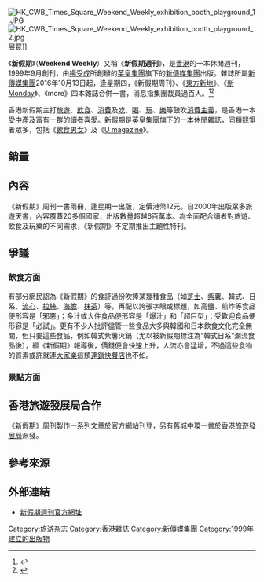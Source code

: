 {{POV|time=2006-11-26T17:10:50Z}}
{{Infobox Magazine
| name                = 新假期週刊<br>Weekend Weekly
| image_file          = 新假期週刊LOGO.png
| image_size          = 220px
| company             = [[新傳媒集團|新傳媒集團]]
| frequency           = 周刊
| founded             = 1999年9月
| price               = [[港幣|港幣]]12元（合併前）
| language            = [[繁體中文|繁體中文]] 
| website             = [http://www.weekendhk.com 新假期週刊官方網址]
}}
[[File:HK_CWB_Times_Square_Weekend_Weekly_exhibition_booth_playground_1.JPG|thumb]]
[[File:HK_CWB_Times_Square_Weekend_Weekly_exhibition_booth_playground_2.jpg|thumb]]展覽]]

《'''新假期'''》（'''Weekend Weekly'''）又稱《'''新假期週刊'''》，是[[香港|香港]]的一本休閒週刊，1999年9月創刊，由[[楊受成|楊受成]]所創辦的[[英皇集團|英皇集團]]旗下的[[新傳媒集團|新傳媒集團]]出版。雜誌所屬[[新傳媒集團|新傳媒集團]]2016年10月13日起，逢星期四，《新假期周刊》、《[[東方新地|東方新地]]》、《[[新Monday|新Monday]]》、《more》四本雜誌合併一書，消息指集團裁員過百人。<ref>{{Cite web|url=http://www.hk01.com/%E6%B8%AF%E8%81%9E/44446/-%E6%9D%B1%E6%96%B9%E6%96%B0%E5%9C%B0-%E6%96%B0%E5%81%87%E6%9C%9F-%E6%96%B0Monday-%E5%90%88%E4%BD%B5-%E6%96%B0%E5%82%B3%E5%AA%92%E5%82%B3%E8%A3%81%E7%99%BE%E4%BA%BA|title=《東方新地》《新假期》《新Monday》合併　新傳媒傳裁百人|accessdate=2016-10-07|last=梁煥敏|work=香港01}}</ref><ref>{{Cite web|url=http://video.genfb.com/1199481863428644|title=10月13日起，逢星期四，新假期周刊、東方新地、新Monday、more四合一，只售$15。 - Download Facebook Videos|accessdate=2016-10-07|work=GenFB.com|archive-url=https://web.archive.org/web/20161009131902/http://video.genfb.com/1199481863428644|archive-date=2016-10-09|dead-url=yes}}</ref>

香港新假期主打[[旅遊|旅遊]]、[[飲食|飲食]]、[[消費|消費]]及[[吃|吃]]、[[喝|喝]]、[[玩|玩]]、[[樂|樂]]等鼓吹[[消費主義|消費主義]]，是香港一本受[[中產|中產]]及富有一群的讀者喜愛。新假期是[[英皇集團|英皇集團]]旗下的一本休閒雜誌，同類競爭者眾多，包括《[[飲食男女_(雜誌)|飲食男女]]》及《[[U_magazine|U magazine]]》。

==銷量==
{{Citation needed|自創刊以來，《新假期》一直雄倨同類雜誌市場第一，讀者人數高達237,000+。|time=2019-09-24T16:52:50+00:00}}

==內容==
《新假期》周刊一書兩冊，逢星期一出版，定價港幣12元。自2000年出版眾多旅遊天書，內容覆蓋20多個國家，出版數量超越6百萬本。為全面配合讀者對旅遊、飲食及玩樂的不同需求，《新假期》不定期推出主題性特刊。

==爭議==
{{unreferenced|章節|time=2018-07-11}}
=== 飲食方面 ===
有部分網民認為《新假期》的食評過份吹捧某幾種食品（如[[芝士|芝士]]、[[紫薯|紫薯]]、韓式、日系、[[流心|流心]]、[[拉絲|拉絲]]、[[海膽|海膽]]、[[抹茶|抹茶]]）等，再配以誇張字眼或標題，如高鹽、煎炸等食品便形容是「邪惡」；多汁或大件食品便形容是「爆汁」和「超巨型」；受歡迎食品便形容是「必試」。更有不少人批評儘管一些食品大多與韓國和日本飲食文化完全無關，但只要這些食品，例如韓式紫薯火鍋（尤以被新假期標注為“韓式日系”潮流食品後），經《新假期》報導後，價錢便會快速上升，人流亦會猛增，不過這些食物的質素或許就連[[大家樂|大家樂]]這類[[連鎖快餐店|連鎖快餐店]]也不如。

=== 景點方面 ===

==香港旅遊發展局合作==
《新假期》周刊製作一系列文章於官方網站刊登，另有舊城中環一書於[[香港旅遊發展局|香港旅遊發展局]]派發。

==參考來源==
{{reflist}}

==外部連結==
{{commonscat|Weekend Weekly}}
* [http://www.weekendhk.com 新假期週刊官方網址] {{Wayback|url=http://www.weekendhk.com/ |date=20201009202457 }}

[[Category:旅游杂志|Category:旅游杂志]]
[[Category:香港雜誌|Category:香港雜誌]]
[[Category:新傳媒集團|Category:新傳媒集團]]
[[Category:1999年建立的出版物|Category:1999年建立的出版物]]